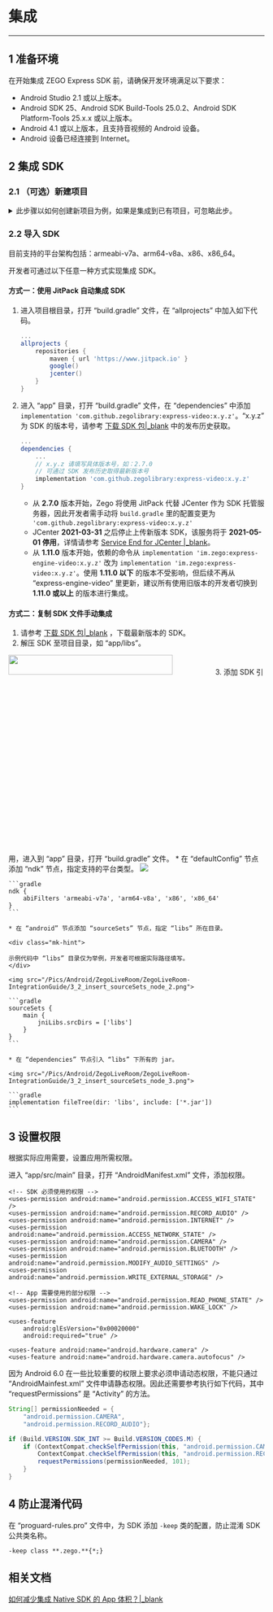# 集成 

--- 

## 1 准备环境  
在开始集成 ZEGO Express SDK 前，请确保开发环境满足以下要求：  
- Android Studio 2.1 或以上版本。
- Android SDK 25、Android SDK Build-Tools 25.0.2、Android SDK Platform-Tools 25.x.x 或以上版本。
- Android 4.1 或以上版本，且支持音视频的 Android 设备。
- Android 设备已经连接到 Internet。  

## 2 集成 SDK  

### 2.1 （可选）新建项目

<details class="zg-primary">   
    <summary>此步骤以如何创建新项目为例，如果是集成到已有项目，可忽略此步。</summary>  

1. 打开 Android Studio，选择 “File > New > New Project” 菜单。
<img src="/Pics/Android/ZegoLiveRoom/ZegoLiveRoom-IntegrationGuide/3.1-new_project-1.png">

2. 填写项目名及项目存储路径。
<img src="/Pics/Android/ZegoLiveRoom/ZegoLiveRoom-IntegrationGuide/3.1-new_project-2.png">

3. 其它按照默认设置，单击 “Next”，最后单击 “Finish” 完成新工程创建。  
</details>   

### 2.2 导入 SDK  
目前支持的平台架构包括：armeabi-v7a、arm64-v8a、x86、x86_64。

开发者可通过以下任意一种方式实现集成 SDK。  

#### 方式一：使用 JitPack 自动集成 SDK 
 
1. 进入项目根目录，打开 “build.gradle” 文件，在 “allprojects” 中加入如下代码。

    ```gradle
    ...
    allprojects {
        repositories {
            maven { url 'https://www.jitpack.io' }
            google()
            jcenter()
        }
    }
    ```

2. 进入 “app” 目录，打开 “build.gradle” 文件，在 “dependencies” 中添加 `implementation 'com.github.zegolibrary:express-video:x.y.z'`。“x.y.z” 为 SDK 的版本号，请参考 [下载 SDK 包\|_blank](#2969) 中的发布历史获取。

    ```gradle
    ...
    dependencies {
        ...
        // x.y.z 请填写具体版本号，如：2.7.0
        // 可通过 SDK 发布历史取得最新版本号
        implementation 'com.github.zegolibrary:express-video:x.y.z'
    }
    ```    

    <div class="mk-warning">   

    - 从 **2.7.0** 版本开始，Zego 将使用 JitPack 代替 JCenter 作为 SDK 托管服务器，因此开发者需手动将 `build.gradle` 里的配置变更为 `'com.github.zegolibrary:express-video:x.y.z'`
    - JCenter **2021-03-31** 之后停止上传新版本 SDK，该服务将于 **2021-05-01 停用**，详情请参考 [Service End for JCenter \|_blank](https://jfrog.com/blog/into-the-sunset-bintray-jcenter-gocenter-and-chartcenter/)。
    - 从 **1.11.0** 版本开始，依赖的命令从 `implementation 'im.zego:express-engine-video:x.y.z'` 改为 `implementation 'im.zego:express-video:x.y.z'`。使用 **1.11.0 以下** 的版本不受影响，但后续不再从 “express-engine-video” 里更新，建议所有使用旧版本的开发者切换到 **1.11.0 或以上** 的版本进行集成。
    </div>  



#### 方式二：复制 SDK 文件手动集成  

1. 请参考 [下载 SDK 包\|_blank](#2969) ，下载最新版本的 SDK。
2. 解压 SDK 至项目目录，如 “app/libs”。  
<img src="/Pics/Android/ExpressSDK/Integration/add_jar.png" width="80%" height="10%">
3. 添加 SDK 引用，进入到 “app” 目录，打开 “build.gradle” 文件。  
    * 在 “defaultConfig” 节点添加 “ndk” 节点，指定支持的平台类型。  
<img src="/Pics/Android/ZegoLiveRoom/ZegoLiveRoom-IntegrationGuide/3.2-insert_ndk_node-1.png">

    ```gradle
    ndk {
        abiFilters 'armeabi-v7a', 'arm64-v8a', 'x86', 'x86_64' 
    }
    ```

    * 在 “android” 节点添加 “sourceSets” 节点，指定 “libs” 所在目录。

    <div class="mk-hint">

    示例代码中 “libs” 目录仅为举例，开发者可根据实际路径填写。  
    </div>

    <img src="/Pics/Android/ZegoLiveRoom/ZegoLiveRoom-IntegrationGuide/3_2_insert_sourceSets_node_2.png">

    ```gradle
    sourceSets {
        main {
            jniLibs.srcDirs = ['libs']
        }
    }
    ```

    * 在 “dependencies” 节点引入 “libs” 下所有的 jar。  

    <img src="/Pics/Android/ZegoLiveRoom/ZegoLiveRoom-IntegrationGuide/3_2_insert_sourceSets_node_3.png"> 
 
    ```gradle
    implementation fileTree(dir: 'libs', include: ['*.jar'])
    ```  


## 3 设置权限  
根据实际应用需要，设置应用所需权限。

进入 “app/src/main” 目录，打开 “AndroidManifest.xml” 文件，添加权限。  
``` 
<!-- SDK 必须使用的权限 -->
<uses-permission android:name="android.permission.ACCESS_WIFI_STATE" />
<uses-permission android:name="android.permission.RECORD_AUDIO" />
<uses-permission android:name="android.permission.INTERNET" />
<uses-permission android:name="android.permission.ACCESS_NETWORK_STATE" />
<uses-permission android:name="android.permission.CAMERA" />
<uses-permission android:name="android.permission.BLUETOOTH" />
<uses-permission android:name="android.permission.MODIFY_AUDIO_SETTINGS" />
<uses-permission android:name="android.permission.WRITE_EXTERNAL_STORAGE" />

<!-- App 需要使用的部分权限 -->
<uses-permission android:name="android.permission.READ_PHONE_STATE" />
<uses-permission android:name="android.permission.WAKE_LOCK" />

<uses-feature
    android:glEsVersion="0x00020000"
    android:required="true" />

<uses-feature android:name="android.hardware.camera" />
<uses-feature android:name="android.hardware.camera.autofocus" />
```
<div class="mk-warning">

因为 Android 6.0 在一些比较重要的权限上要求必须申请动态权限，不能只通过 “AndroidMainfest.xml” 文件申请静态权限。因此还需要参考执行如下代码，其中 “requestPermissions” 是 “Activity” 的方法。 
</div>  

```java  
String[] permissionNeeded = {
    "android.permission.CAMERA",
    "android.permission.RECORD_AUDIO"};

if (Build.VERSION.SDK_INT >= Build.VERSION_CODES.M) {
    if (ContextCompat.checkSelfPermission(this, "android.permission.CAMERA") != PackageManager.PERMISSION_GRANTED ||
        ContextCompat.checkSelfPermission(this, "android.permission.RECORD_AUDIO") != PackageManager.PERMISSION_GRANTED) {
        requestPermissions(permissionNeeded, 101);
    }
}
```
## 4 防止混淆代码  

在 “proguard-rules.pro” 文件中，为 SDK 添加 `-keep` 类的配置，防止混淆 SDK 公共类名称。  

```
-keep class **.zego.**{*;}
```

## 相关文档

[如何减少集成 Native SDK 的 App 体积？\|_blank](https://doc-zh.zego.im/faq/express_reduce_app_size)
